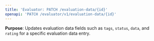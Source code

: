 ```yaml
---
title: 'Evaluator: PATCH /evaluation-data/{id}'
openapi: 'PATCH /evaluator/v1/evaluation-data/{id}'
---
```


**Purpose**: Updates evaluation data fields such as `tags`, `status`, `data`, and `rating` for a specific evaluation data entry.
